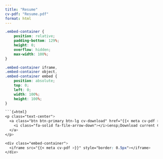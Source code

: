 ```yaml
---
title: "Resume"
cv-pdf: "Resume.pdf"
format: html
---
```


```css
.embed-container {
    position: relative;
    padding-bottom: 129%;
    height: 0;
    overflow: hidden;
    max-width: 100%;
}

.embed-container iframe,
.embed-container object,
.embed-container embed {
    position: absolute;
    top: 0;
    left: 0;
    width: 100%;
    height: 100%;
}

```{=html}
<p class="text-center">
  <a class="btn btn-primary btn-lg cv-download" href="{{< meta cv-pdf >}}" target="_blank">
    <i class="fa-solid fa-file-arrow-down"></i>&ensp;Download current CV
  </a>
</p>

<div class="embed-container">
  <iframe src="{{< meta cv-pdf >}}" style="border: 0.5px"></iframe>
</div>
```